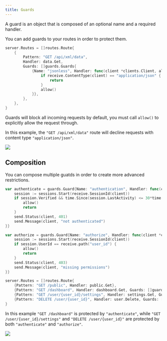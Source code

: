 ```yaml
---
title: Guards
---
```



A guard is an object that is composed of an optional name and a required handler.

You can add guards to your routes in order to protect them.


```go
server.Routes = []routes.Route{
    {
        Pattern: "GET /api/xml/data",
        Handler: data.Get,
        Guards: []guards.Guards{
            {Name: "jsonless", Handler: func(client *clients.Client, allow func()) {
                if receive.ContentType(client) == "application/json" {
                    return
                }
                allow()
            }},
        },
    },
}
```

Guards will block all incoming requests by default, you must call `allow()` to explicitly allow the request through.

In this example, the `"GET /api/xml/data"` route will decline requests with content type `"application/json"`.

![](guards100.svg)

## Composition

You can compose multiple guatds in order to create more advanced restrictions.

```go
var authenticate = guards.Guard{Name: "authentication", Handler: func(client *clients.Client, allow func()) {
    session := sessions.Start(receive.SessionId(client))
    if session.Verified && time.Since(session.LastActivity) <= 30*time.Minute {
        allow()
        return
    }
    send.Status(client, 401)
    send.Message(client, "not authenticated")
}}
```

```go
var authorize = guards.Guard{Name: "authorize", Handler: func(client *clients.Client, allow func()) {
    session := sessions.Start(receive.SessionId(client))
    if session.UserId == receive.path("user_id") {
        allow()
        return
    }
    send.Status(client, 403)
    send.Message(client, "missing permissions")
}}
```

```go
server.Routes = []routes.Route{
    {Pattern: "GET /public", Handler: public.Get},
    {Pattern: "GET /dashboard", Handler: dashboard.Get, Guards: []guards.Guard{authenticate}},
    {Pattern: "GET /user/{user_id}/settings", Handler: settings.Get, Guards: []guards.Guard{authenticate, authorize}},
    {Pattern: "DELETE /user/{user_id}", Handler: user.Delete, Guards: []guards.Guard{authenticate, authorize}},
}
```

In this example `"GET /dashboard"` is protected by `"authenticate"`, while `"GET /user/{user_id}/settings"` and `"DELETE /user/{user_id}"` are protected by both `"authenticate"` and `"authorize"`.

![](guards200.svg)